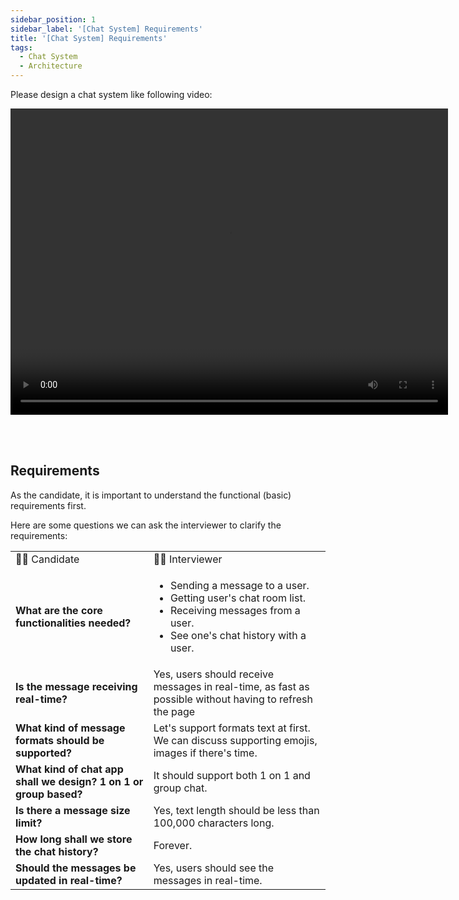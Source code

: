 ```yaml
---
sidebar_position: 1
sidebar_label: '[Chat System] Requirements'
title: '[Chat System] Requirements'
tags:
  - Chat System
  - Architecture
---
```



Please design a chat system like following video:

<video
    controls
    width="700px"
    height="490px"
    src="https://github.com/user-attachments/assets/8316b8db-1616-4842-b5e2-182e083446c1"
    alt="Chat System Functional Requirements"
/>


<br /><br />

## Requirements

As the candidate, it is important to understand the functional (basic) requirements first.

Here are some questions we can ask the interviewer to clarify the requirements:

<table>
  <tr>
    <td>🧑‍🎓 Candidate</td>
    <td>🧑‍🏫 Interviewer</td>
  </tr>
  <tr>
    <td>
      <b>What are the core functionalities needed?</b>
    </td>
    <td>
      <ul>
        <li>Sending a message to a user.</li>
        <li>Getting user's chat room list.</li>
        <li>Receiving messages from a user.</li>
        <li>See one's chat history with a user.</li>
      </ul>
    </td>
  </tr>
  <tr>
    <td>
      <b>Is the message receiving real-time?</b>
    </td>
    <td>
      Yes, users should receive messages in real-time, as fast as possible without having to refresh the page
    </td>
  </tr>
  <tr>
    <td>
      <b>What kind of message formats should be supported?</b>
    </td>
    <td>
      Let's support formats text at first. We can discuss supporting emojis, images if there's time.
    </td>
  </tr>
  <tr>
    <td>
      <b>What kind of chat app shall we design? 1 on 1 or group based?</b>
    </td>
    <td>
      It should support both 1 on 1 and group chat.
    </td>
  </tr>
  <tr>
    <td>
      <b>Is there a message size limit?</b>
    </td>
    <td>
        Yes, text length should be less than 100,000 characters long.
    </td>
  </tr>
  <tr>
    <td>
      <b>How long shall we store the chat history?</b>
    </td>
    <td>
      Forever.
    </td>
  </tr>
  <tr>
    <td>
      <b>Should the messages be updated in real-time?</b>
    </td>
    <td>
      Yes, users should see the messages in real-time.
    </td>
  </tr>
</table>


<br />
<br />

